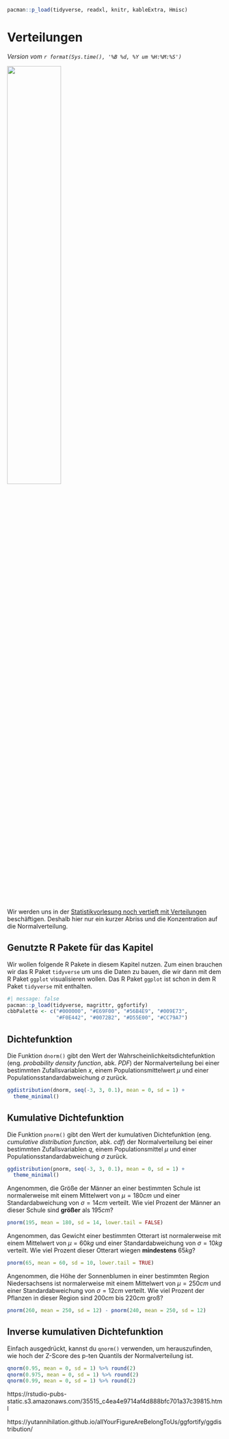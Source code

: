 ```r
pacman::p_load(tidyverse, readxl, knitr, kableExtra, Hmisc)
```

# Verteilungen {#sec-prob-basic}

*Version vom `r format(Sys.time(), '%B %d, %Y um %H:%M:%S')`*

![](images/caution.png){fig-align="center" width="50%"}

Wir werden uns in der [Statistikvorlesung noch vertieft mit Verteilungen](https://jkruppa.github.io/eda-distribution.html) beschäftigen. Deshalb hier nur ein kurzer Abriss und die Konzentration auf die Normalverteilung.

## Genutzte R Pakete für das Kapitel

Wir wollen folgende R Pakete in diesem Kapitel nutzen. Zum einen brauchen wir das R Paket `tidyverse` um uns die Daten zu bauen, die wir dann mit dem R Paket `ggplot` visualisieren wollen. Das R Paket `ggplot` ist schon in dem R Paket `tidyverse` mit enthalten.

```r
#| message: false
pacman::p_load(tidyverse, magrittr, ggfortify)
cbbPalette <- c("#000000", "#E69F00", "#56B4E9", "#009E73", 
                "#F0E442", "#0072B2", "#D55E00", "#CC79A7")
```





## Dichtefunktion

Die Funktion `dnorm()` gibt den Wert der Wahrscheinlichkeitsdichtefunktion (eng. *probability density function*, abk. *PDF*) der Normalverteilung bei einer bestimmten Zufallsvariablen $x$, einem Populationsmittelwert $\mu$ und einer Populationsstandardabweichung $\sigma$ zurück.

```r
ggdistribution(dnorm, seq(-3, 3, 0.1), mean = 0, sd = 1) +
  theme_minimal()
```


## Kumulative Dichtefunktion

Die Funktion `pnorm()` gibt den Wert der kumulativen Dichtefunktion (eng. *cumulative distribution function*, abk. *cdf*) der Normalverteilung bei einer bestimmten Zufallsvariablen $q$, einem Populationsmittel $\mu$ und einer Populationsstandardabweichung $\sigma$ zurück.

```r
ggdistribution(pnorm, seq(-3, 3, 0.1), mean = 0, sd = 1) +
  theme_minimal()
```

Angenommen, die Größe der Männer an einer bestimmten Schule ist normalerweise mit einem Mittelwert von $\mu = 180cm$ und einer Standardabweichung von $\sigma = 14cm$ verteilt. Wie viel Prozent der Männer an dieser Schule sind **größer** als $195cm$?

```r
pnorm(195, mean = 180, sd = 14, lower.tail = FALSE)
```

Angenommen, das Gewicht einer bestimmten Otterart ist normalerweise mit einem Mittelwert von $\mu = 60kg$ und einer Standardabweichung von $\sigma = 10kg$ verteilt. Wie viel Prozent dieser Otterart wiegen **mindestens** $65kg$?

```r
pnorm(65, mean = 60, sd = 10, lower.tail = TRUE)
```

Angenommen, die Höhe der Sonnenblumen in einer bestimmten Region Niedersachsens ist normalerweise mit einem Mittelwert von $\mu = 250cm$ und einer Standardabweichung von $\sigma = 12cm$ verteilt. Wie viel Prozent der Pflanzen in dieser Region sind $200cm$ bis $220cm$ groß?

```r
pnorm(260, mean = 250, sd = 12) - pnorm(240, mean = 250, sd = 12)
```


## Inverse kumulativen Dichtefunktion

Einfach ausgedrückt, kannst du `qnorm()` verwenden, um herauszufinden, wie hoch der Z-Score des p-ten Quantils der Normalverteilung ist.

```r
qnorm(0.95, mean = 0, sd = 1) %>% round(2)
qnorm(0.975, mean = 0, sd = 1) %>% round(2)
qnorm(0.99, mean = 0, sd = 1) %>% round(2)
```



https://rstudio-pubs-static.s3.amazonaws.com/35515_c4ea4e9714af4d888bfc701a37c39815.html

https://yutannihilation.github.io/allYourFigureAreBelongToUs/ggfortify/ggdistribution/


